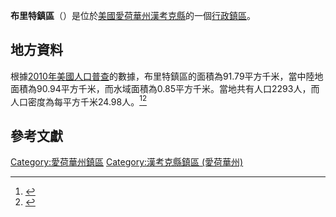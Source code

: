 {{noteTA
|G1=USState
|G2=地名
|G3=Unit
}}
{{Infobox settlement
|official_name            = 布里特鎮區
|native_name = Britt Township
|settlement_type          = [[行政鎮區|行政鎮區]]
|image_skyline            = 
|imagesize                = 
|image_map                = Map highlighting Britt Township, Hancock County, Iowa.svg
|mapsize                  = 250px
|pushpin_map  =USA Iowa
|pushpin_label = 布里特鎮區
|pushpin_label_position   = top
|pushpin_map_caption      = 布里特鎮區在愛荷華州的位置
|subdivision_type         = [[世界政區索引|國家]]
|subdivision_type1        = [[美国州份|州份]]
|subdivision_type2        = [[愛荷華州行政区划|縣]]
|subdivision_name         = [[美国|美国]]
|subdivision_name1        = [[愛荷華州|愛荷華州]]
|subdivision_name2        = [[漢考克縣_(愛荷華州)|漢考克縣]]
|elevation_ft             = 1204
|elevation_m              = 367
|timezone                 = [[北美中部時區|北美中部時區]]
|area_total_km2           = 91.79
|area_land_km2            = 90.94
|area_water_km2           = 0.85
|area_total_sq_mi         = 
|area_land_sq_mi          = 
|area_water_sq_mi         = 
|population_as_of         = [[2010年美國人口普查|2010]]
|population_footnotes     = 
|population_total         = 2293
|population_density_km2   = auto
|population_density_sq_mi = auto
|utc_offset               = -6
|coordinates              = {{coord|43|07|15|N|93|47|53|W|type:city_region:US-AL_source:GNS-enwiki|display=inline,title}}
| coor_pinpoint           = 
| coordinates_footnotes   = 
|timezone_DST             = CDT
|utc_offset_DST           = -5
|postal_code_type         = [[美國郵區編號|郵區編號]]
|postal_code              = 50423
|area_code                = {{link-en|电话区号641|Area code 641|641}}
|blank_name = [[地名信息系统|GNIS ID]]
|blank_info = 467489
}}
'''布里特鎮區'''（{{lang-en|Britt Township}}）是位於[[美國|美國]][[愛荷華州|愛荷華州]][[漢考克縣_(愛荷華州)|漢考克縣]]的一個[[行政鎮區|行政鎮區]]。

== 地方資料 ==
根據[[2010年美國人口普查|2010年美國人口普查]]的數據，布里特鎮區的面積為91.79平方千米，當中陸地面積為90.94平方千米，而水域面積為0.85平方千米。當地共有人口2293人，而人口密度為每平方千米24.98人。<ref name="GR8">{{cite web|url=http://factfinder2.census.gov|publisher=[[美国人口调查局|美国人口调查局]]|accessdate=2011-05-14|title=American FactFinder|archive-date=2013-09-11|archive-url=https://web.archive.org/web/20130911234518/http://factfinder2.census.gov/|dead-url=no}}</ref><ref>{{cite web|url=https://www.citypopulation.de/en/usa/iowa/admin/|title=USA: Iowa (Counties and Townships) - City Population}}</ref>

== 參考文獻 ==
{{reflist}}

{{漢考克縣 (愛荷華州)}}

{{DEFAULTSORT:Britt Township}}
[[Category:愛荷華州鎮區|Category:愛荷華州鎮區]]
[[Category:漢考克縣鎮區_(愛荷華州)|Category:漢考克縣鎮區 (愛荷華州)]]

{{Iowa-geo-stub}}